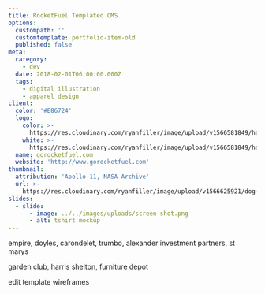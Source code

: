 ```yaml
---
title: RocketFuel Templated CMS
options:
  custompath: ''
  customtemplate: portfolio-item-old
  published: false
meta:
  category:
    - dev
  date: 2018-02-01T06:00:00.000Z
  tags:
    - digital illustration
    - apparel design
client:
  color: '#E86724'
  logo:
    color: >-
      https://res.cloudinary.com/ryanfiller/image/upload/v1566581849/hack-memphis/hack-memphis-logo-color_wkgrm1.svg
    white: >-
      https://res.cloudinary.com/ryanfiller/image/upload/v1566581849/hack-memphis/hack-memphis-logo-white_iyhkav.svg
  name: gorocketfuel.com
  website: 'http://www.gorocketfuel.com'
thumbnail:
  attribution: 'Apollo 11, NASA Archive'
  url: >-
    https://res.cloudinary.com/ryanfiller/image/upload/v1566625921/dog-weapon_kcwo4s.gif
slides:
  - slide:
      - image: ../../images/uploads/screen-shot.png
      - alt: tshirt mockup
---
```


empire, doyles, carondelet, trumbo, alexander investment partners, st marys

garden club, harris shelton, furniture depot

edit template wireframes
